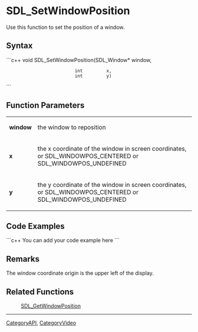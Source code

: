 <!-- pragma section-numbers off -->
<!-- pragma disable-camelcase -->

= SDL_SetWindowPosition =
Use this function to set the position of a window.


== Syntax ==
```c++
void SDL_SetWindowPosition(SDL_Window* window,
                           int         x,
                           int         y)
```

== Function Parameters ==
{|
|'''window'''
|the window to reposition
|-
|'''x'''
|the x coordinate of the window in screen coordinates, or SDL_WINDOWPOS_CENTERED or SDL_WINDOWPOS_UNDEFINED
|-
|'''y'''
|the y coordinate of the window in screen coordinates, or SDL_WINDOWPOS_CENTERED or SDL_WINDOWPOS_UNDEFINED
|}

== Code Examples ==
```c++
You can add your code example here
```

== Remarks ==
The window coordinate origin is the upper left of the display.

== Related Functions ==
:[[SDL_GetWindowPosition]]

----
[[CategoryAPI]], [[CategoryVideo]]
